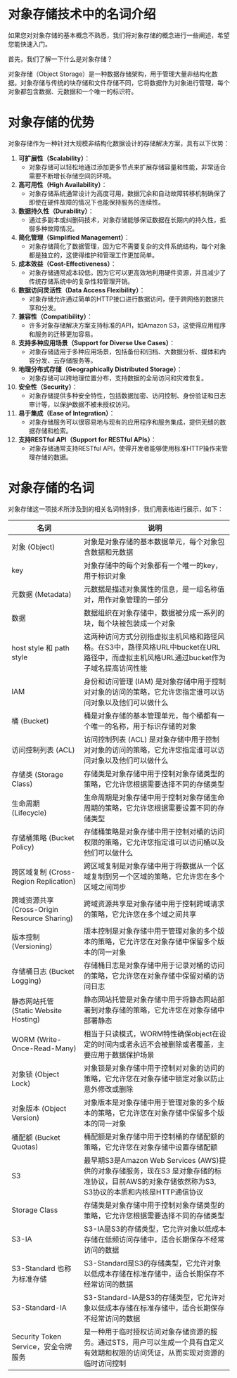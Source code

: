 # 对象存储技术中的名词介绍

如果您对对象存储的基本概念不熟悉，我们将对象存储的概念进行一些阐述，希望您能快速入门。

首先，我们了解一下什么是对象存储？

对象存储（Object Storage）是一种数据存储架构，用于管理大量非结构化数据。对象存储与传统的块存储和文件存储不同，它将数据作为对象进行管理，每个对象都包含数据、元数据和一个唯一的标识符。


# 对象存储的优势

对象存储作为一种针对大规模非结构化数据设计的存储解决方案，具有以下优势：
1. **可扩展性（Scalability）**：
   - 对象存储可以轻松地通过添加更多节点来扩展存储容量和性能，非常适合需要不断增长存储空间的环境。
2. **高可用性（High Availability）**：
   - 对象存储系统通常设计为高度可用，数据冗余和自动故障转移机制确保了即使在硬件故障的情况下也能保持服务的连续性。
3. **数据持久性（Durability）**：
   - 通过多副本或纠删码技术，对象存储能够保证数据在长期内的持久性，抵御多种故障情况。
4. **简化管理（Simplified Management）**：
   - 对象存储简化了数据管理，因为它不需要复杂的文件系统结构，每个对象都是独立的，这使得维护和管理工作更加简单。
5. **成本效益（Cost-Effectiveness）**：
   - 对象存储通常成本较低，因为它可以更高效地利用硬件资源，并且减少了传统存储系统中的复杂性和管理开销。
6. **数据访问灵活性（Data Access Flexibility）**：
   - 对象存储允许通过简单的HTTP接口进行数据访问，便于跨网络的数据共享和分发。
7. **兼容性（Compatibility）**：
   - 许多对象存储解决方案支持标准的API，如Amazon S3，这使得应用程序和服务的迁移更加容易。
8. **支持多种应用场景（Support for Diverse Use Cases）**：
   - 对象存储适用于多种应用场景，包括备份和归档、大数据分析、媒体和内容分发、云存储服务等。
9. **地理分布式存储（Geographically Distributed Storage）**：
   - 对象存储可以跨地理位置分布，支持数据的全局访问和灾难恢复。
10. **安全性（Security）**：
    - 对象存储提供多种安全特性，包括数据加密、访问控制、身份验证和日志审计等，以保护数据不被未授权访问。
11. **易于集成（Ease of Integration）**：
    - 对象存储服务可以很容易地与现有的应用程序和服务集成，提供无缝的数据存储和检索。
12. **支持RESTful API（Support for RESTful APIs）**：
    - 对象存储通常支持RESTful API，使得开发者能够使用标准HTTP操作来管理存储的数据。



# 对象存储的名词

对象存储这一项技术所涉及到的相关名词特别多，我们用表格进行展示，如下：

|  名词 |  说明 |
| - | -  |
| 对象 (Object) | 对象是对象存储的基本数据单元，每个对象包含数据和元数据 |
| key | 对象存储中的每个对象都有一个唯一的key，用于标识对象|
| 元数据 (Metadata) | 元数据是描述对象属性的信息，是一组名称值对，用作对象管理的一部分 |
| 数据 | 数据组织在对象存储中，数据被分成一系列的块，每个块被包装成一个对象|
| host style 和 path style    |  这两种访问方式分别指虚拟主机风格和路径风格。在S3中，路径风格URL中bucket在URL路径中，而虚拟主机风格URL通过bucket作为子域名提高访问性能   |
| IAM | 身份和访问管理 (IAM) 是对象存储中用于控制对对象的访问的策略，它允许您指定谁可以访问对象以及他们可以做什么|
| 桶 (Bucket) | 桶是对象存储的基本管理单元，每个桶都有一个唯一的名称，用于标识存储的对象 |
| 访问控制列表 (ACL) | 访问控制列表 (ACL) 是对象存储中用于控制对对象的访问的策略，它允许您指定谁可以访问对象以及他们可以做什么 |
| 存储类 (Storage Class) | 存储类是对象存储中用于控制对象存储类型的策略，它允许您根据需要选择不同的存储类型 |
| 生命周期 (Lifecycle) | 生命周期是对象存储中用于控制对象存储生命周期的策略，它允许您根据需要设置不同的存储类型 |
| 存储桶策略 (Bucket Policy) | 存储桶策略是对象存储中用于控制对桶的访问权限的策略，它允许您指定谁可以访问桶以及他们可以做什么
| 跨区域复制 (Cross-Region Replication) | 跨区域复制是对象存储中用于将数据从一个区域复制到另一个区域的策略，它允许您在多个区域之间同步|
| 跨域资源共享 (Cross-Origin Resource Sharing) | 跨域资源共享是对象存储中用于控制跨域请求的策略，它允许您在多个域之间共享|
| 版本控制 (Versioning) | 版本控制是对象存储中用于管理对象的多个版本的策略，它允许您在对象存储中保留多个版本的同一对象|
| 存储桶日志 (Bucket Logging) | 存储桶日志是对象存储中用于记录对桶的访问的策略，它允许您在对象存储中保留对桶的访问日志|
| 静态网站托管 (Static Website Hosting) | 静态网站托管是对象存储中用于将静态网站部署到对象存储的策略，它允许您在对象存储中部署静态|
| WORM  (Write-Once-Read-Many) | 相当于只读模式，WORM特性确保object在设定的时间内或者永远不会被删除或者覆盖，主要应用于数据保护场景|
| 对象锁 (Object Lock) | 对象锁是对象存储中用于控制对对象的访问的策略，它允许您在对象存储中锁定对象以防止意外修改或删除|
| 对象版本 (Object Version) | 对象版本是对象存储中用于管理对象的多个版本的策略，它允许您在对象存储中保留多个版本的同一对象|
| 桶配额 (Bucket Quotas) | 桶配额是对象存储中用于控制桶的存储配额的策略，它允许您在对象存储中设置存储配额|
| S3 | 最早期S3是Amazon Web Services (AWS)提供的对象存储服务，现在S3 是对象存储的标准协议，目前AWS的对象存储依然称为S3, S3协议的本质和内核是HTTP通信协议 |
| Storage Class | 存储类是对象存储中用于控制对象存储类型的策略，它允许您根据需要选择不同的存储类型|
| S3-IA | S3-IA是S3的存储类型，它允许对象以低成本存储在低频访问存储中，适合长期保存不经常访问的数据|
| S3-Standard 也称为标准存储| S3-Standard是S3的存储类型，它允许对象以低成本存储在标准存储中，适合长期保存不经常访问的数据|
| S3-Standard-IA | S3-Standard-IA是S3的存储类型，它允许对象以低成本存储在标准存储中，适合长期保存不经常访问的数据|
| Security Token Service，安全令牌服务 | 是一种用于临时授权访问对象存储资源的服务。通过STS，用户可以生成一个具有自定义有效期和权限的访问凭证，从而实现对资源的临时访问控制|